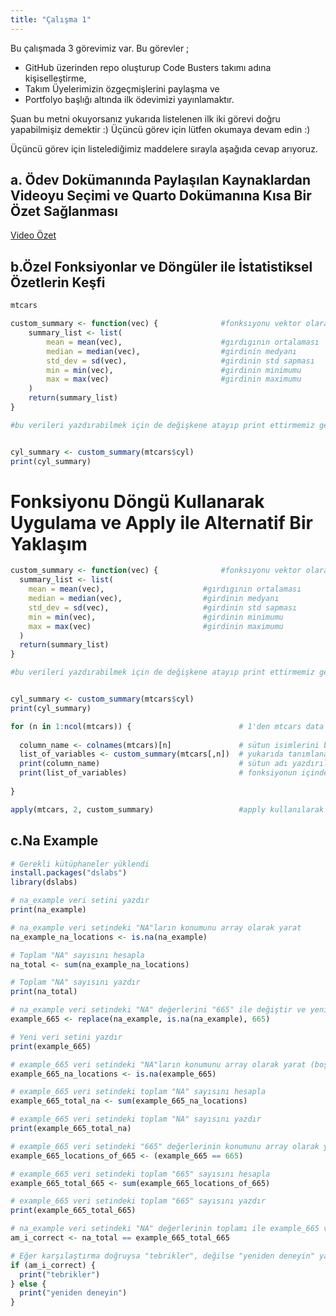 ```yaml
---
title: "Çalışma 1"
---
```



Bu çalışmada 3 görevimiz var. Bu görevler ;

- GitHub üzerinden repo oluşturup Code Busters takımı adına kişiselleştirme,
- Takım Üyelerimizin özgeçmişlerini paylaşma ve
- Portfolyo başlığı altında ilk ödevimizi yayınlamaktır. 

Şuan bu metni okuyorsanız yukarıda listelenen ilk iki görevi doğru yapabilmişiz demektir :)
Üçüncü görev için lütfen okumaya devam edin :)


Üçüncü görev için listelediğimiz maddelere sırayla aşağıda cevap arıyoruz.

## a. Ödev Dokümanında Paylaşılan Kaynaklardan Videoyu Seçimi ve Quarto Dokümanına Kısa Bir Özet Sağlanması

[Video Özet](/portfolyo/video_ozet.qmd)

## b.Özel Fonksiyonlar ve Döngüler ile İstatistiksel Özetlerin Keşfi

```r
mtcars
```
```r
custom_summary <- function(vec) {              #fonksıyonu vektor olarak tanımladık ;  vec her bir sütunu temsilen
    summary_list <- list(
        mean = mean(vec),                      #gırdıgının ortalaması
        median = median(vec),                  #girdinin medyanı
        std_dev = sd(vec),                     #girdinin std sapması
        min = min(vec),                        #girdinin minimumu
        max = max(vec)                         #girdinin maximumu
    )
    return(summary_list)
}

#bu verileri yazdırabilmek için de değişkene atayıp print ettirmemiz gerekir, aynı zamanda hangi sütunu özetleyeceğimizi belirtmeliyiz, cyl yerine mpg de olabilir 


cyl_summary <- custom_summary(mtcars$cyl)
print(cyl_summary)

```
# Fonksiyonu Döngü Kullanarak Uygulama ve Apply ile Alternatif Bir Yaklaşım

```r
custom_summary <- function(vec) {              #fonksıyonu vektor olarak tanımladık ;  vec her bir sütunu temsilen
  summary_list <- list(
    mean = mean(vec),                      #gırdıgının ortalaması
    median = median(vec),                  #girdinin medyanı
    std_dev = sd(vec),                     #girdinin std sapması
    min = min(vec),                        #girdinin minimumu
    max = max(vec)                         #girdinin maximumu
  )
  return(summary_list)
}

#bu verileri yazdırabilmek için de değişkene atayıp print ettirmemiz gerekir, aynı zamanda hangi sütunu özetleyeceğimizi belirtmeliyiz, cyl yerine mpg de olabilir 


cyl_summary <- custom_summary(mtcars$cyl)
print(cyl_summary)

for (n in 1:ncol(mtcars)) {                        # 1'den mtcars data setinin sütun sayısına kadar for loop döndürmek için n değişkeni tanımlandı.
  
  column_name <- colnames(mtcars)[n]               # sütun isimlerini bastırmak için column_name değişkeni tanımlandı. 
  list_of_variables <- custom_summary(mtcars[,n])  # yukarıda tanımlanan custom_summary fonksiyonu çalıştırıldı.
  print(column_name)                               # sütun adı yazdırıldı.
  print(list_of_variables)                         # fonksiyonun içinde hesaplanan değerler bastırıldı.
  
}

apply(mtcars, 2, custom_summary)                   #apply kullanılarak yukarıdaki for döngüsü tek bir komut ile çalıştırıldı.

```

## c.Na Example

```r
# Gerekli kütüphaneler yüklendi
install.packages("dslabs")
library(dslabs)

# na_example veri setini yazdır
print(na_example)

# na_example veri setindeki "NA"ların konumunu array olarak yarat
na_example_na_locations <- is.na(na_example)

# Toplam "NA" sayısını hesapla
na_total <- sum(na_example_na_locations)

# Toplam "NA" sayısını yazdır
print(na_total)

# na_example veri setindeki "NA" değerlerini "665" ile değiştir ve yeni veri setini kaydet
example_665 <- replace(na_example, is.na(na_example), 665)

# Yeni veri setini yazdır
print(example_665)

# example_665 veri setindeki "NA"ların konumunu array olarak yarat (boş dizi oluşturulacak)
example_665_na_locations <- is.na(example_665)

# example_665 veri setindeki toplam "NA" sayısını hesapla
example_665_total_na <- sum(example_665_na_locations)

# example_665 veri setindeki toplam "NA" sayısını yazdır
print(example_665_total_na)

# example_665 veri setindeki "665" değerlerinin konumunu array olarak yarat
example_665_locations_of_665 <- (example_665 == 665)

# example_665 veri setindeki toplam "665" sayısını hesapla
example_665_total_665 <- sum(example_665_locations_of_665)

# example_665 veri setindeki toplam "665" sayısını yazdır
print(example_665_total_665)

# na_example veri setindeki "NA" değerlerinin toplamı ile example_665 veri setindeki "665" değerlerinin toplamını karşılaştır (mantıksal)
am_i_correct <- na_total == example_665_total_665

# Eğer karşılaştırma doğruysa "tebrikler", değilse "yeniden deneyin" yazdır
if (am_i_correct) {
  print("tebrikler")
} else {
  print("yeniden deneyin")
}
```


